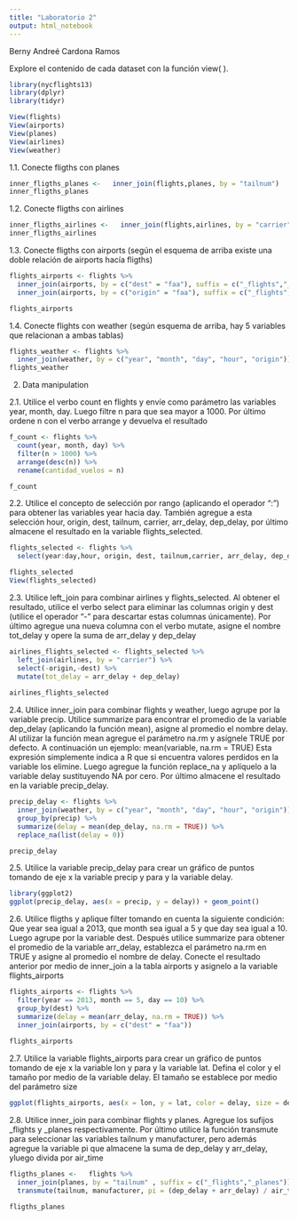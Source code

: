 ```yaml
---
title: "Laboratorio 2"
output: html_notebook
---
```

Berny Andreé Cardona Ramos

Explore el contenido de cada dataset con la función view( ).

```r
library(nycflights13)
library(dplyr)
library(tidyr)

View(flights)
View(airports)
View(planes)
View(airlines)
View(weather)

```

1.1. Conecte fligths con planes
```r
inner_fligths_planes <-   inner_join(flights,planes, by = "tailnum")
inner_fligths_planes
```

1.2. Conecte fligths con airlines
```r
inner_fligths_airlines <-   inner_join(flights,airlines, by = "carrier")
inner_fligths_airlines
```
1.3. Conecte fligths con airports (según el esquema de arriba existe una doble relación de
airports hacía fligths)

```r
flights_airports <- flights %>%
  inner_join(airports, by = c("dest" = "faa"), suffix = c("_flights","_airports")) %>%
  inner_join(airports, by = c("origin" = "faa"), suffix = c("_flights","_airports"))

flights_airports
```

1.4. Conecte flights con weather (según esquema de arriba, hay 5 variables que relacionan
a ambas tablas)

```r
flights_weather <- flights %>%
  inner_join(weather, by = c("year", "month", "day", "hour", "origin"))
flights_weather
```

2. Data manipulation

2.1. Utilice el verbo count en flights y envíe como parámetro las variables year, month, day.
Luego filtre n para que sea mayor a 1000. Por último ordene n con el verbo arrange y
devuelva el resultado

```r
f_count <- flights %>%
  count(year, month, day) %>%
  filter(n > 1000) %>%
  arrange(desc(n)) %>%
  rename(cantidad_vuelos = n)

f_count
```

2.2. Utilice el concepto de selección por rango (aplicando el operador “:”) para obtener las
variables year hacia day. También agregue a esta selección hour, origin, dest, tailnum,
carrier, arr_delay, dep_delay, por último almacene el resultado en la variable
flights_selected.

```r
flights_selected <- flights %>%
  select(year:day,hour, origin, dest, tailnum,carrier, arr_delay, dep_delay)

flights_selected
View(flights_selected)
```

2.3. Utilice left_join para combinar airlines y flights_selected. Al obtener el resultado, utilice
el verbo select para eliminar las columnas origin y dest (utilice el operador “-” para
descartar estas columnas únicamente). Por último agregue una nueva columna con el
verbo mutate, asigne el nombre tot_delay y opere la suma de arr_delay y dep_delay

```r
airlines_flights_selected <- flights_selected %>%
  left_join(airlines, by = "carrier") %>%
  select(-origin,-dest) %>%
  mutate(tot_delay = arr_delay + dep_delay)
            
airlines_flights_selected

```

2.4. Utilice inner_join para combinar flights y weather, luego agrupe por la variable precip.
Utilice summarize para encontrar el promedio de la variable dep_delay (aplicando la
función mean), asigne al promedio el nombre delay. Al utilizar la función mean
agregue el parámetro na.rm y asígnele TRUE por defecto. A continuación un ejemplo:
mean(variable, na.rm = TRUE)
Esta expresión simplemente indica a R que si encuentra valores perdidos en la
variable los elimine.
Luego agregue la función replace_na y aplíquelo a la variable delay sustituyendo NA
por cero. Por último almacene el resultado en la variable precip_delay.

```r
precip_delay <- flights %>%
  inner_join(weather, by = c("year", "month", "day", "hour", "origin")) %>%
  group_by(precip) %>%
  summarize(delay = mean(dep_delay, na.rm = TRUE)) %>%
  replace_na(list(delay = 0))

precip_delay
```

2.5. Utilice la variable precip_delay para crear un gráfico de puntos tomando de eje x la
variable precip y para y la variable delay.

```r
library(ggplot2)
ggplot(precip_delay, aes(x = precip, y = delay)) + geom_point()
```
2.6. Utilice fligths y aplique filter tomando en cuenta la siguiente condición: Que year sea
igual a 2013, que month sea igual a 5 y que day sea igual a 10. Luego agrupe por la
variable dest. Después utilice summarize para obtener el promedio de la variable
arr_delay, establezca el parámetro na.rm en TRUE y asigne al promedio el nombre de
delay. Conecte el resultado anterior por medio de inner_join a la tabla airports y
asignelo a la variable flights_airports

```r
flights_airports <- flights %>%
  filter(year == 2013, month == 5, day == 10) %>%
  group_by(dest) %>%
  summarize(delay = mean(arr_delay, na.rm = TRUE)) %>%
  inner_join(airports, by = c("dest" = "faa"))
  
flights_airports
```

2.7. Utilice la variable flights_airports para crear un gráfico de puntos tomando de eje x la
variable lon y para y la variable lat. Defina el color y el tamaño por medio de la
variable delay. El tamaño se establece por medio del parámetro size

```r
ggplot(flights_airports, aes(x = lon, y = lat, color = delay, size = delay)) + geom_point()
```
2.8. Utilice inner_join para combinar flights y planes. Agregue los sufijos _flights y _planes
respectivamente. Por último utilice la función transmute para seleccionar las variables
tailnum y manufacturer, pero además agregue la variable pi que almacene la suma de
dep_delay y arr_delay, yluego divida por air_time

```r
fligths_planes <-   flights %>% 
  inner_join(planes, by = "tailnum" , suffix = c("_flights","_planes")) %>%
  transmute(tailnum, manufacturer, pi = (dep_delay + arr_delay) / air_time)

fligths_planes
  
```

